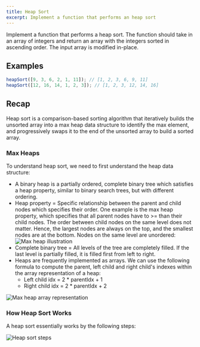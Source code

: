 ```yaml
---
title: Heap Sort
excerpt: Implement a function that performs an heap sort
---
```


Implement a function that performs a heap sort. The function should take in an array of integers and return an array with the integers sorted in ascending order. The input array is modified in-place.

## Examples

```js
heapSort([9, 3, 6, 2, 1, 11]); // [1, 2, 3, 6, 9, 11]
heapSort([12, 16, 14, 1, 2, 3]); // [1, 2, 3, 12, 14, 16]
```

## Recap

Heap sort is a comparison-based sorting algorithm that iteratively builds the unsorted array into a max heap data structure to identify the max element, and progressively swaps it to the end of the unsorted array to build a sorted array.

### Max Heaps

To understand heap sort, we need to first understand the heap data structure:

- A binary heap is a partially ordered, complete binary tree which satisfies a heap property, similar to binary search trees, but with different ordering.
- Heap property = Specific relationship between the parent and child nodes which specifies their order. One example is the max heap property, which specifies that all parent nodes have to >= than their child nodes. The order between child nodes on the same level does not matter. Hence, the largest nodes are always on the top, and the smallest nodes are at the bottom. Nodes on the same level are unordered: ![Max heap illustration](/img/questions/heap-sort/max-heap-property.png)
- Complete binary tree = All levels of the tree are completely filled. If the last level is partially filled, it is filled first from left to right.
- Heaps are frequently implemented as arrays. We can use the following formula to compute the parent, left child and right child's indexes within the array representation of a heap:
  - Left child idx = 2 \* parentIdx + 1
  - Right child idx = 2 \* parentIdx + 2

<img
  alt="Max heap array representation"
  className="mx-auto w-full max-w-5xl"
  src="/img/questions/heap-sort/max-heap-array-representation.png"
/>

### How Heap Sort Works

A heap sort essentially works by the following steps:

<img
  alt="Heap sort steps"
  className="mx-auto w-full max-w-5xl"
  src="/img/questions/heap-sort/heap-sort-steps.png"
/>
